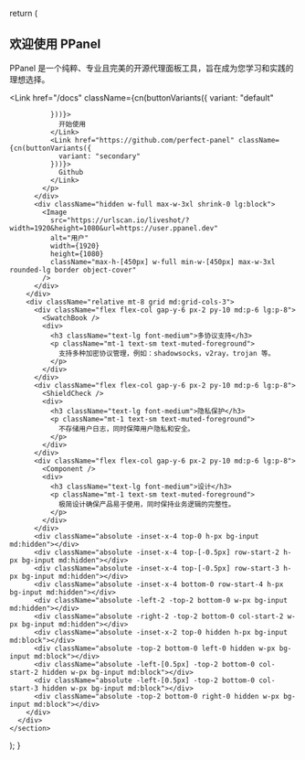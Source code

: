 
  return (
    <section className="overflow-hidden py-32">
      <div className="container relative mx-auto max-w-[90rem] px-6">
        <div className="pointer-events-none absolute inset-0 -top-20 -z-10 mx-auto hidden size-[500px] bg-[radial-gradient(hsl(var(--muted-foreground))_1px,transparent_1px)] opacity-25 [background-size:6px_6px] [mask-image:radial-gradient(circle_at_center,white_250px,transparent_250px)] lg:block"></div>
        <div className="relative flex justify-between gap-16">
          <div className="w-full max-w-96 shrink-0 justify-between">
            <h1 className="mb-3 mt-6 text-3xl font-bold lg:text-4xl">
              欢迎使用 PPanel
            </h1>
            <p className="text text-muted-foreground">
             PPanel 是一个纯粹、专业且完美的开源代理面板工具，旨在成为您学习和实践的理想选择。
            </p>
            <p className="flex gap-2 mt-4">
              <Link href="/docs" className={cn(buttonVariants({
                variant: "default"

              }))}>
                开始使用
              </Link>
              <Link href="https://github.com/perfect-panel" className={cn(buttonVariants({
                variant: "secondary"
              }))}>
                Github
              </Link>
            </p>
          </div>
          <div className="hidden w-full max-w-3xl shrink-0 lg:block">
            <Image
              src="https://urlscan.io/liveshot/?width=1920&height=1080&url=https://user.ppanel.dev"
              alt="用户"
              width={1920}
              height={1080}
              className="max-h-[450px] w-full min-w-[450px] max-w-3xl rounded-lg border object-cover"
            />
          </div>
        </div>
        <div className="relative mt-8 grid md:grid-cols-3">
          <div className="flex flex-col gap-y-6 px-2 py-10 md:p-6 lg:p-8">
            <SwatchBook />
            <div>
              <h3 className="text-lg font-medium">多协议支持</h3>
              <p className="mt-1 text-sm text-muted-foreground">
                支持多种加密协议管理，例如：shadowsocks，v2ray，trojan 等。
              </p>
            </div>
          </div>
          <div className="flex flex-col gap-y-6 px-2 py-10 md:p-6 lg:p-8">
            <ShieldCheck />
            <div>
              <h3 className="text-lg font-medium">隐私保护</h3>
              <p className="mt-1 text-sm text-muted-foreground">
                不存储用户日志，同时保障用户隐私和安全。
              </p>
            </div>
          </div>
          <div className="flex flex-col gap-y-6 px-2 py-10 md:p-6 lg:p-8">
            <Component />
            <div>
              <h3 className="text-lg font-medium">设计</h3>
              <p className="mt-1 text-sm text-muted-foreground">
                极简设计确保产品易于使用，同时保持业务逻辑的完整性。
              </p>
            </div>
          </div>
          <div className="absolute -inset-x-4 top-0 h-px bg-input md:hidden"></div>
          <div className="absolute -inset-x-4 top-[-0.5px] row-start-2 h-px bg-input md:hidden"></div>
          <div className="absolute -inset-x-4 top-[-0.5px] row-start-3 h-px bg-input md:hidden"></div>
          <div className="absolute -inset-x-4 bottom-0 row-start-4 h-px bg-input md:hidden"></div>
          <div className="absolute -left-2 -top-2 bottom-0 w-px bg-input md:hidden"></div>
          <div className="absolute -right-2 -top-2 bottom-0 col-start-2 w-px bg-input md:hidden"></div>
          <div className="absolute -inset-x-2 top-0 hidden h-px bg-input md:block"></div>
          <div className="absolute -top-2 bottom-0 left-0 hidden w-px bg-input md:block"></div>
          <div className="absolute -left-[0.5px] -top-2 bottom-0 col-start-2 hidden w-px bg-input md:block"></div>
          <div className="absolute -left-[0.5px] -top-2 bottom-0 col-start-3 hidden w-px bg-input md:block"></div>
          <div className="absolute -top-2 bottom-0 right-0 hidden w-px bg-input md:block"></div>
        </div>
      </div>
    </section>
  );
}
